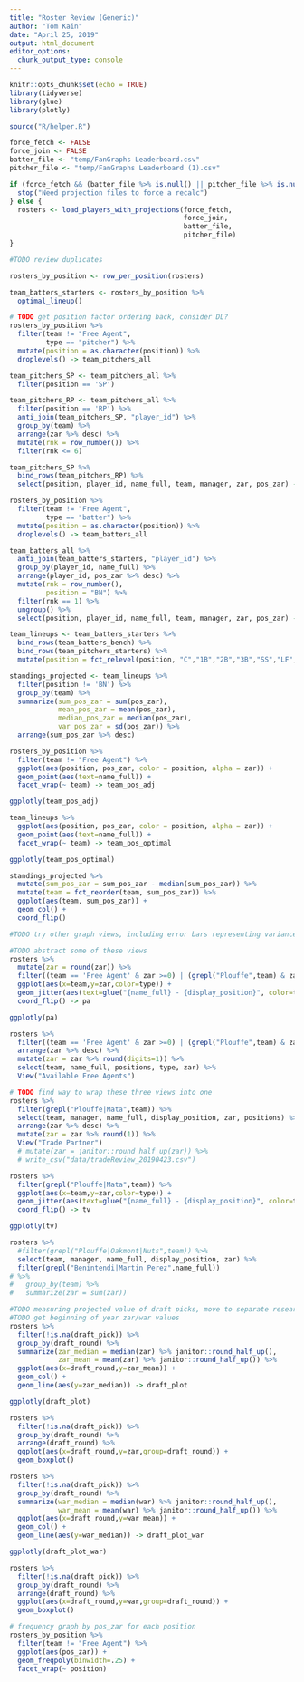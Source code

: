 ```yaml
---
title: "Roster Review (Generic)"
author: "Tom Kain"
date: "April 25, 2019"
output: html_document
editor_options: 
  chunk_output_type: console
---
```


```r
knitr::opts_chunk$set(echo = TRUE)
library(tidyverse)
library(glue)
library(plotly)

source("R/helper.R")
```


```r
force_fetch <- FALSE
force_join <- FALSE
batter_file <- "temp/FanGraphs Leaderboard.csv"
pitcher_file <- "temp/FanGraphs Leaderboard (1).csv"

if (force_fetch && (batter_file %>% is.null() || pitcher_file %>% is.null())) {
  stop("Need projection files to force a recalc")
} else {
  rosters <- load_players_with_projections(force_fetch, 
                                           force_join, 
                                           batter_file, 
                                           pitcher_file)
}

#TODO review duplicates
```

```r
rosters_by_position <- row_per_position(rosters)

team_batters_starters <- rosters_by_position %>% 
  optimal_lineup()

# TODO get position factor ordering back, consider DL?
rosters_by_position %>% 
  filter(team != "Free Agent",
         type == "pitcher") %>% 
  mutate(position = as.character(position)) %>% 
  droplevels() -> team_pitchers_all

team_pitchers_SP <- team_pitchers_all %>% 
  filter(position == 'SP')

team_pitchers_RP <- team_pitchers_all %>% 
  filter(position == 'RP') %>% 
  anti_join(team_pitchers_SP, "player_id") %>% 
  group_by(team) %>% 
  arrange(zar %>% desc) %>% 
  mutate(rnk = row_number()) %>% 
  filter(rnk <= 6)

team_pitchers_SP %>% 
  bind_rows(team_pitchers_RP) %>% 
  select(position, player_id, name_full, team, manager, zar, pos_zar) -> team_pitchers_starters

rosters_by_position %>% 
  filter(team != "Free Agent",
         type == "batter") %>% 
  mutate(position = as.character(position)) %>% 
  droplevels() -> team_batters_all

team_batters_all %>% 
  anti_join(team_batters_starters, "player_id") %>% 
  group_by(player_id, name_full) %>% 
  arrange(player_id, pos_zar %>% desc) %>% 
  mutate(rnk = row_number(),
         position = "BN") %>% 
  filter(rnk == 1) %>% 
  ungroup() %>% 
  select(position, player_id, name_full, team, manager, zar, pos_zar) -> team_batters_bench

team_lineups <- team_batters_starters %>% 
  bind_rows(team_batters_bench) %>% 
  bind_rows(team_pitchers_starters) %>% 
  mutate(position = fct_relevel(position, "C","1B","2B","3B","SS","LF","CF","RF", "Util","SP","RP","BN"))

standings_projected <- team_lineups %>% 
  filter(position != 'BN') %>% 
  group_by(team) %>% 
  summarize(sum_pos_zar = sum(pos_zar),
            mean_pos_zar = mean(pos_zar),
            median_pos_zar = median(pos_zar),
            var_pos_zar = sd(pos_zar)) %>% 
  arrange(sum_pos_zar %>% desc)

```

```r
rosters_by_position %>% 
  filter(team != "Free Agent") %>% 
  ggplot(aes(position, pos_zar, color = position, alpha = zar)) +
  geom_point(aes(text=name_full)) +
  facet_wrap(~ team) -> team_pos_adj

ggplotly(team_pos_adj)

team_lineups %>% 
  ggplot(aes(position, pos_zar, color = position, alpha = zar)) +
  geom_point(aes(text=name_full)) +
  facet_wrap(~ team) -> team_pos_optimal

ggplotly(team_pos_optimal)

standings_projected %>% 
  mutate(sum_pos_zar = sum_pos_zar - median(sum_pos_zar)) %>% 
  mutate(team = fct_reorder(team, sum_pos_zar)) %>% 
  ggplot(aes(team, sum_pos_zar)) +
  geom_col() +
  coord_flip()

#TODO try other graph views, including error bars representing variance
```

```r
#TODO abstract some of these views
rosters %>% 
  mutate(zar = round(zar)) %>% 
  filter((team == 'Free Agent' & zar >=0) | (grepl("Plouffe",team) & zar < 2)) %>% 
  ggplot(aes(x=team,y=zar,color=type)) +
  geom_jitter(aes(text=glue("{name_full} - {display_position}", color=type))) +
  coord_flip() -> pa

ggplotly(pa)

rosters %>% 
  filter((team == 'Free Agent' & zar >=0) | (grepl("Plouffe",team) & zar < 2)) %>% 
  arrange(zar %>% desc) %>% 
  mutate(zar = zar %>% round(digits=1)) %>% 
  select(team, name_full, positions, type, zar) %>% 
  View("Available Free Agents")
```

```r
# TODO find way to wrap these three views into one
rosters %>% 
  filter(grepl("Plouffe|Mata",team)) %>% 
  select(team, manager, name_full, display_position, zar, positions) %>% 
  arrange(zar %>% desc) %>% 
  mutate(zar = zar %>% round(1)) %>% 
  View("Trade Partner")
  # mutate(zar = janitor::round_half_up(zar)) %>% 
  # write_csv("data/tradeReview_20190423.csv")

rosters %>% 
  filter(grepl("Plouffe|Mata",team)) %>% 
  ggplot(aes(x=team,y=zar,color=type)) +
  geom_jitter(aes(text=glue("{name_full} - {display_position}", color=type)), width=.2) +
  coord_flip() -> tv

ggplotly(tv)

rosters %>% 
  #filter(grepl("Plouffe|Oakmont|Nuts",team)) %>% 
  select(team, manager, name_full, display_position, zar) %>% 
  filter(grepl("Benintendi|Martin Perez",name_full)) 
# %>%
#   group_by(team) %>%
#   summarize(zar = sum(zar))
```

```r
#TODO measuring projected value of draft picks, move to separate research
#TODO get beginning of year zar/war values
rosters %>% 
  filter(!is.na(draft_pick)) %>%
  group_by(draft_round) %>% 
  summarize(zar_median = median(zar) %>% janitor::round_half_up(),
            zar_mean = mean(zar) %>% janitor::round_half_up()) %>%
  ggplot(aes(x=draft_round,y=zar_mean)) +
  geom_col() +
  geom_line(aes(y=zar_median)) -> draft_plot

ggplotly(draft_plot)

rosters %>% 
  filter(!is.na(draft_pick)) %>% 
  group_by(draft_round) %>% 
  arrange(draft_round) %>% 
  ggplot(aes(x=draft_round,y=zar,group=draft_round)) +
  geom_boxplot()

rosters %>% 
  filter(!is.na(draft_pick)) %>%
  group_by(draft_round) %>% 
  summarize(war_median = median(war) %>% janitor::round_half_up(),
            war_mean = mean(war) %>% janitor::round_half_up()) %>%
  ggplot(aes(x=draft_round,y=war_mean)) +
  geom_col() +
  geom_line(aes(y=war_median)) -> draft_plot_war

ggplotly(draft_plot_war)

rosters %>% 
  filter(!is.na(draft_pick)) %>% 
  group_by(draft_round) %>% 
  arrange(draft_round) %>% 
  ggplot(aes(x=draft_round,y=war,group=draft_round)) +
  geom_boxplot()

# frequency graph by pos_zar for each position
rosters_by_position %>% 
  filter(team != "Free Agent") %>% 
  ggplot(aes(pos_zar)) + 
  geom_freqpoly(binwidth=.25) + 
  facet_wrap(~ position)
```